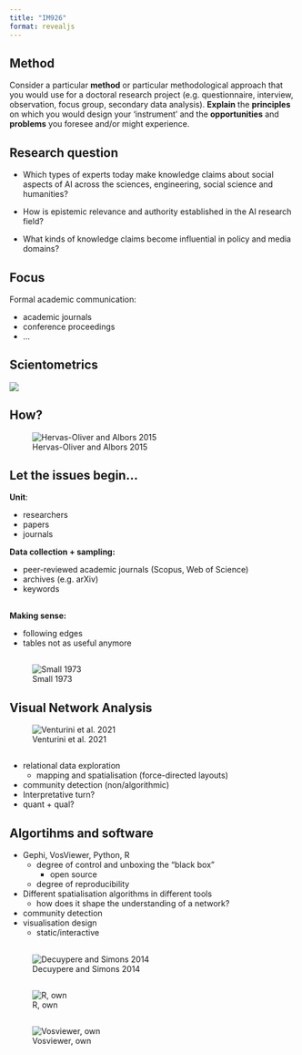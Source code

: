 ```yaml
---
title: "IM926"
format: revealjs
---
```


## Method

Consider a particular **method** or particular methodological approach that you would use for a doctoral research project (e.g. questionnaire, interview, observation, focus group, secondary data analysis). **Explain** the **principles** on which you would design your ‘instrument’ and the **opportunities** and **problems** you foresee and/or might experience.

## Research question 

:::{.incremental}

- Which types of experts today make knowledge claims about social aspects of AI across the sciences, engineering, social science and humanities? 

- How is epistemic relevance and authority established in the AI research field? 

- What kinds of knowledge claims become influential in policy and media domains?

:::

## Focus

Formal academic communication:

- academic journals
- conference proceedings
- ...

## Scientometrics

![](images/scientometrics.png)

## How?

![Hervas-Oliver and Albors 2015](images/methods.png)

## Let the issues begin...

**Unit**:

- researchers
- papers
- journals

**Data collection + sampling:**

- peer-reviewed academic journals (Scopus, Web of Science)
- archives (e.g. arXiv)
- keywords

##

**Making sense:**

- following edges
- tables not as useful anymore

##

![Small 1973](images/co-citation_table.png)

## Visual Network Analysis

![Venturini et al. 2021](images/vna.png)

## 

- relational data exploration 
  - mapping and spatialisation (force-directed layouts)
- community detection (non/algorithmic)
- Interpretative turn?
- quant + qual?

## Algortihms and software

- Gephi, VosViewer, Python, R
  - degree of control and unboxing the "black box"
      - open source
  - degree of reproducibility
- Different spatialisation algorithms in different tools
  - how does it shape the understanding of a network?
- community detection 
- visualisation design
  - static/interactive
  
  
##

![Decuypere and Simons 2014](images/eugene_original.png)


##

![R, own](images/redesign_clusters.png)


##

![Vosviewer, own](images/messy_network.png)





